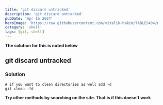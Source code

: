 ```yaml
---
title: 'git discard untracked'
description: 'git discard untracked'
pubDate: 'Apr 16 2024'
heroImage: 'https://raw.githubusercontent.com/vitalik-hakim/TABLES404/main/error_b/SHELL.jpg'
category: 'shell'
tags: [git, shell]
---
```


**The solution for this is noted below**

## git discard untracked

### Solution

```shell
# if you want to clean directories as well add -d
git clean -fd
```

**Try other methods by searching on the site. That is if this doesn't work**
